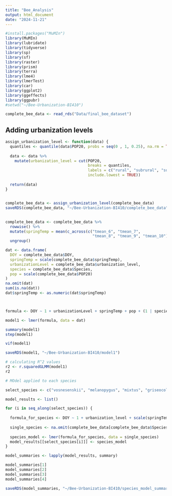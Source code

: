 ```yaml
---
title: "Bee_Analysis"
output: html_document
date: "2024-11-21"
---
```


```r
#install.packages("MuMIn")
library(MuMIn)
library(lubridate)
library(tidyverse)
library(sp)
library(sf)
library(raster)
library(prism)
library(terra)
library(lme4)
library(lmerTest)
library(car)
library(ggplot2)
library(ggeffects)
library(ggpubr)
#setwd("~/Bee-Urbanization-BI410")

complete_bee_data <- read_rds("Data/final_bee_dataset")
```

## Adding urbanization levels 

```r

assign_urbanization_level <- function(data) {
  quantiles <- quantile(data$POP20, probs = seq(0 , 1, 0.25), na.rm = TRUE)
  
  data <- data %>% 
    mutate(urbanization_level = cut(POP20,
                                    breaks = quantiles,
                                    labels = c("rural", "subrural", "suburban", "urban"),
                                    include.lowest = TRUE))
  
  return(data)
}


complete_bee_data <- assign_urbanization_level(complete_bee_data)
saveRDS(complete_bee_data, "~/Bee-Urbanization-BI410/complete_bee_data")

```

## 

```r
complete_bee_data <- complete_bee_data %>%
  rowwise() %>%
  mutate(springTemp = mean(c_across(c("tmean_6", "tmean_7", 
                                      "tmean_8", "tmean_9", "tmean_10")), na.rm = TRUE)) %>%
  ungroup()

dat <- data.frame(
  DOY = complete_bee_data$DOY,
  springTemp = scale(complete_bee_data$springTemp),
  urbanizationLevel = complete_bee_data$urbanization_level,
  species = complete_bee_data$Species,
  pop = scale(complete_bee_data$POP20)
)
na.omit(dat)
sum(is.na(dat))
dat$springTemp <- as.numeric(dat$springTemp)



formula <- DOY ~ 1 + urbanizationLevel + springTemp + pop + (1 | species)

model1 <- lmer(formula, data = dat)

summary(model1)
step(model1)

vif(model1)

saveRDS(model1, "~/Bee-Urbanization-BI410/model1")

# calculating R^2 values
r2 <- r.squaredGLMM(model1)
r2

```




```r
# MOdel applied to each species 

select_species <- c("vosnesenskii", "melanopygus", "mixtus", "griseocollis")

model_results <- list()

for (i in seq_along(select_species)) {
  
  formula_for_species <- DOY ~ 1 + urbanization_level + scale(springTemp) + scale(POP20) + (1 | COUNTY)
  
  single_species <- na.omit(complete_bee_data[complete_bee_data$Species == select_species[i], ])
  
  species_model <- lmer(formula_for_species, data = single_species)
  model_results[[select_species[i]]] <- species_model
}

model_summaries <- lapply(model_results, summary)

model_summaries[1]
model_summaries[2]
model_summaries[3]
model_summaries[4]

saveRDS(model_summaries, "~/Bee-Urbanization-BI410/species_model_summaries")

```
